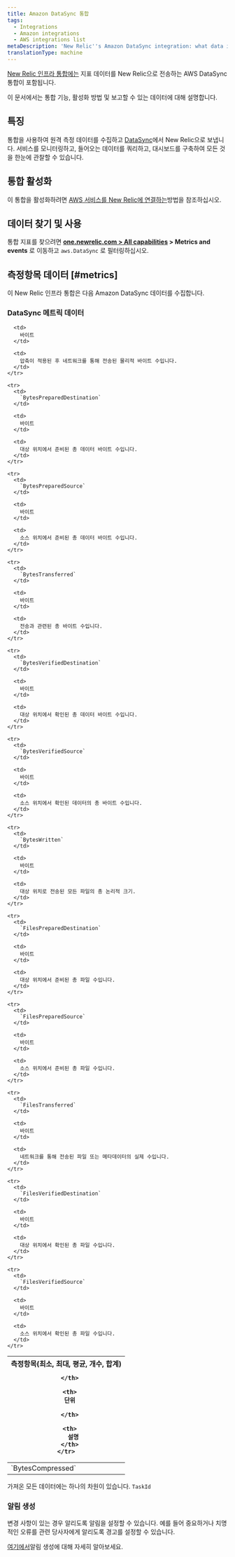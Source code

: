 ```yaml
---
title: Amazon DataSync 통합
tags:
  - Integrations
  - Amazon integrations
  - AWS integrations list
metaDescription: 'New Relic''s Amazon DataSync integration: what data it reports and how to enable it.'
translationType: machine
---
```


[New Relic 인프라 통합에는](/docs/infrastructure/integrations-getting-started/getting-started/introduction-infrastructure-integrations) 지표 데이터를 New Relic으로 전송하는 AWS DataSync 통합이 포함됩니다.

이 문서에서는 통합 기능, 활성화 방법 및 보고할 수 있는 데이터에 대해 설명합니다.

## 특징

통합을 사용하여 원격 측정 데이터를 수집하고 [DataSync](https://aws.amazon.com/datasync/)에서 New Relic으로 보냅니다. 서비스를 모니터링하고, 들어오는 데이터를 쿼리하고, 대시보드를 구축하여 모든 것을 한눈에 관찰할 수 있습니다.

## 통합 활성화

이 통합을 활성화하려면 [AWS 서비스를 New Relic에 연결하는](/docs/infrastructure/amazon-integrations/connect/aws-metric-stream-setup/)방법을 참조하십시오.

## 데이터 찾기 및 사용

통합 지표를 찾으려면 **[one.newrelic.com > All capabilities](https://one.newrelic.com/all-capabilities) > Metrics and events** 로 이동하고 `aws.DataSync` 로 필터링하십시오.

## 측정항목 데이터 [#metrics]

이 New Relic 인프라 통합은 다음 Amazon DataSync 데이터를 수집합니다.

### DataSync 메트릭 데이터

<table>
  <thead>
    <tr>
      <th style={{ width: "200px" }}>
        측정항목(최소, 최대, 평균, 개수, 합계)  

      </th>

      <th>
        단위  

      </th>

      <th>
        설명
      </th>
    </tr>
  </thead>

  <tbody>
    <tr>
      <td>
        `BytesCompressed`
      </td>

      <td>
        바이트
      </td>

      <td>
        압축이 적용된 후 네트워크를 통해 전송된 물리적 바이트 수입니다.
      </td>
    </tr>

    <tr>
      <td>
        `BytesPreparedDestination`
      </td>

      <td>
        바이트
      </td>

      <td>
        대상 위치에서 준비된 총 데이터 바이트 수입니다.
      </td>
    </tr>

    <tr>
      <td>
        `BytesPreparedSource`
      </td>

      <td>
        바이트
      </td>

      <td>
        소스 위치에서 준비된 총 데이터 바이트 수입니다.
      </td>
    </tr>

    <tr>
      <td>
        `BytesTransferred`
      </td>

      <td>
        바이트
      </td>

      <td>
        전송과 관련된 총 바이트 수입니다.
      </td>
    </tr>

    <tr>
      <td>
        `BytesVerifiedDestination`
      </td>

      <td>
        바이트
      </td>

      <td>
        대상 위치에서 확인된 총 데이터 바이트 수입니다.
      </td>
    </tr>

    <tr>
      <td>
        `BytesVerifiedSource`
      </td>

      <td>
        바이트
      </td>

      <td>
        소스 위치에서 확인된 데이터의 총 바이트 수입니다.
      </td>
    </tr>

    <tr>
      <td>
        `BytesWritten`
      </td>

      <td>
        바이트
      </td>

      <td>
        대상 위치로 전송된 모든 파일의 총 논리적 크기.
      </td>
    </tr>

    <tr>
      <td>
        `FilesPreparedDestination`
      </td>

      <td>
        바이트
      </td>

      <td>
        대상 위치에서 준비된 총 파일 수입니다.
      </td>
    </tr>

    <tr>
      <td>
        `FilesPreparedSource`
      </td>

      <td>
        바이트
      </td>

      <td>
        소스 위치에서 준비된 총 파일 수입니다.
      </td>
    </tr>

    <tr>
      <td>
        `FilesTransferred`
      </td>

      <td>
        바이트
      </td>

      <td>
        네트워크를 통해 전송된 파일 또는 메타데이터의 실제 수입니다.
      </td>
    </tr>

    <tr>
      <td>
        `FilesVerifiedDestination`
      </td>

      <td>
        바이트
      </td>

      <td>
        대상 위치에서 확인된 총 파일 수입니다.
      </td>
    </tr>

    <tr>
      <td>
        `FilesVerifiedSource`
      </td>

      <td>
        바이트
      </td>

      <td>
        소스 위치에서 확인된 총 파일 수입니다.
      </td>
    </tr>
  </tbody>
</table>

가져온 모든 데이터에는 하나의 차원이 있습니다. `TaskId`

### 알림 생성

변경 사항이 있는 경우 알리도록 알림을 설정할 수 있습니다. 예를 들어 중요하거나 치명적인 오류를 관련 당사자에게 알리도록 경고를 설정할 수 있습니다.

[여기에서](/docs/alerts-applied-intelligence/new-relic-alerts/get-started/your-first-nrql-condition/)알림 생성에 대해 자세히 알아보세요.